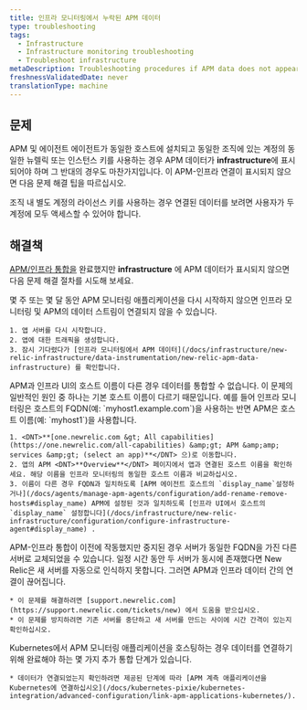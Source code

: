 ```yaml
---
title: 인프라 모니터링에서 누락된 APM 데이터
type: troubleshooting
tags:
  - Infrastructure
  - Infrastructure monitoring troubleshooting
  - Troubleshoot infrastructure
metaDescription: Troubleshooting procedures if APM data does not appear in your infrastructure monitoring UI in New Relic.
freshnessValidatedDate: never
translationType: machine
---
```


## 문제

APM 및 에이전트 에이전트가 동일한 호스트에 설치되고 동일한 조직에 있는 계정의 동일한 뉴렐릭 <InlinePopover type="licenseKey" />또는 인스턴스 키를 사용하는 경우 APM 데이터가 <DNT>**infrastructure**</DNT>에 표시되어야 하며 그 반대의 경우도 마찬가지입니다. 이 APM-인프라 연결이 표시되지 않으면 다음 문제 해결 팁을 따르십시오.

조직 내 별도 계정의 라이선스 키를 사용하는 경우 연결된 데이터를 보려면 사용자가 두 계정에 모두 액세스할 수 있어야 합니다.

## 해결책

[APM/인프라 통합을](/docs/infrastructure/new-relic-infrastructure/data-instrumentation/new-relic-apm-data-infrastructure) 완료했지만 <DNT>**infrastructure**</DNT> 에 APM 데이터가 표시되지 않으면 다음 문제 해결 절차를 시도해 보세요.

<CollapserGroup>
  <Collapser id="restart-app-server" title="앱 서버를 다시 시작합니다.">
    몇 주 또는 몇 달 동안 APM 모니터링 애플리케이션을 다시 시작하지 않으면 인프라 모니터링 및 APM의 데이터 스트림이 연결되지 않을 수 있습니다.

    1. 앱 서버를 다시 시작합니다.
    2. 앱에 대한 트래픽을 생성합니다.
    3. 잠시 기다렸다가 [인프라 모니터링에서 APM 데이터](/docs/infrastructure/new-relic-infrastructure/data-instrumentation/new-relic-apm-data-infrastructure) 를 확인합니다.
  </Collapser>

  <Collapser id="hostnames" title="APM 및 인프라 UI에서 호스트 이름이 동일한지 확인하십시오.">
    APM과 인프라 UI의 호스트 이름이 다른 경우 데이터를 통합할 수 없습니다. 이 문제의 일반적인 원인 중 하나는 기본 호스트 이름이 다르기 때문입니다. 예를 들어 인프라 모니터링은 호스트의 FQDN(예: `myhost1.example.com`)을 사용하는 반면 APM은 호스트 이름(예: `myhost1`)을 사용합니다.

    1. <DNT>**[one.newrelic.com &gt; All capabilities](https://one.newrelic.com/all-capabilities) &amp;gt; APM &amp;amp; services &amp;gt; (select an app)**</DNT> 으)로 이동합니다.
    2. 앱의 APM <DNT>**Overview**</DNT> 페이지에서 앱과 연결된 호스트 이름을 확인하세요. 해당 이름을 인프라 모니터링의 동일한 호스트 이름과 비교하십시오.
    3. 이름이 다른 경우 FQDN과 일치하도록 [APM 에이전트 호스트의 `display_name`설정하거나](/docs/agents/manage-apm-agents/configuration/add-rename-remove-hosts#display_name) APM에 설정된 것과 일치하도록 [인프라 UI에서 호스트의 `display_name` 설정합니다](/docs/infrastructure/new-relic-infrastructure/configuration/configure-infrastructure-agent#display_name) .
  </Collapser>

  <Collapser id="gap-fqdn-issue" title="교체 호스트 FQDN 인식 문제를 확인합니다.">
    APM-인프라 통합이 이전에 작동했지만 중지된 경우 서버가 동일한 FQDN을 가진 다른 서버로 교체되었을 수 있습니다. 일정 시간 동안 두 서버가 동시에 존재했다면 New Relic은 새 서버를 자동으로 인식하지 못합니다. 그러면 APM과 인프라 데이터 간의 연결이 끊어집니다.

    * 이 문제를 해결하려면 [support.newrelic.com](https://support.newrelic.com/tickets/new) 에서 도움을 받으십시오.
    * 이 문제를 방지하려면 기존 서버를 중단하고 새 서버를 만드는 사이에 시간 간격이 있는지 확인하십시오.
  </Collapser>

  <Collapser id="gap-fqdn-issue" title="Kubernetes 통합 단계가 완료되었는지 확인하십시오.">
    Kubernetes에서 APM 모니터링 애플리케이션을 호스팅하는 경우 데이터를 연결하기 위해 완료해야 하는 몇 가지 추가 통합 단계가 있습니다.

    * 데이터가 연결되었는지 확인하려면 제공된 단계에 따라 [APM 계측 애플리케이션을 Kubernetes에 연결하십시오](/docs/kubernetes-pixie/kubernetes-integration/advanced-configuration/link-apm-applications-kubernetes/).
  </Collapser>
</CollapserGroup>